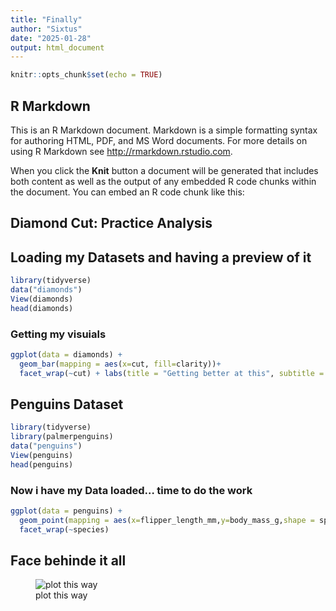 ---
title: "Finally"
author: "Sixtus"
date: "2025-01-28"
output: html_document
---

```{r setup, include=FALSE}
knitr::opts_chunk$set(echo = TRUE)
```

## R Markdown

This is an R Markdown document. Markdown is a simple formatting syntax for authoring HTML, PDF, and MS Word documents. For more details on using R Markdown see <http://rmarkdown.rstudio.com>.

When you click the **Knit** button a document will be generated that includes both content as well as the output of any embedded R code chunks within the document. You can embed an R code chunk like this:

## Diamond Cut: Practice Analysis

## Loading my Datasets and having a preview of it

```{r}
library(tidyverse)
data("diamonds")
View(diamonds)
head(diamonds)
```

### Getting my visuials

```{r}
ggplot(data = diamonds) + 
  geom_bar(mapping = aes(x=cut, fill=clarity))+
  facet_wrap(~cut) + labs(title = "Getting better at this", subtitle = "hang in there",caption = "Data colected by Sixtus")
```


## Penguins Dataset
```{r}
library(tidyverse)
library(palmerpenguins)
data("penguins")
View(penguins)
head(penguins)
```

### Now i have my Data loaded... time to do the work

```{r}
ggplot(data = penguins) + 
  geom_point(mapping = aes(x=flipper_length_mm,y=body_mass_g,shape = species,color= species)) +
  facet_wrap(~species)
```

## Face behinde it all

![plot this way](https://web.facebook.com/photo/?fbid=2426542810829204&set=pcb.2426542847495867)